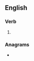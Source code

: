 ==English==

===Verb===
{{head|en|verb form}}

# {{en-past of|slave}}

===Anagrams===
* {{anagrams|en|a=adelsv|Deslav|Valdes|salved|valsed}}